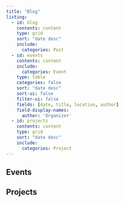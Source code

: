```yaml
---
title: "Blog"
listing:
  - id: blog
    contents: content
    type: grid
    sort: "date desc"
    include:
      categories: Post
  - id: events
    contents: content
    include:
      categories: Event
    type: table
    categories: false
    sort: "date desc"
    sort-ui: false
    filter-ui: false
    fields: [date, title, location, author]
    field-display-names: 
      author: 'Organizer'
  - id: projects
    contents: content
    type: grid
    sort: "date desc"
    include:
      categories: Project
---
```


::: {#blog}
:::

## Events

::: {#events}
:::

## Projects

::: {#projects}
:::